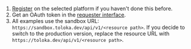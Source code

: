 1. [Register](/docs/guide/access) on the selected platform if you haven't done this before.
1. Get an OAuth token in the [requester interface](https://sandbox.toloka.yandex.com/requester/profile/integration).
1. All examples use the sandbox URL: `https://sandbox.toloka.dev/api/v1/<resource path>`. If you decide to switch to the production version, replace the resource URL with `https://toloka.dev/api/v1/<resource path>`.
